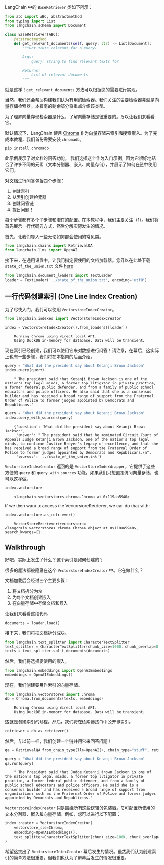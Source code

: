 LangChain 中的 `BaseRetriever` 类如下所示：

```python
from abc import ABC, abstractmethod
from typing import List
from langchain.schema import Document

class BaseRetriever(ABC):
    @abstractmethod
    def get_relevant_documents(self, query: str) -> List[Document]:
        """Get texts relevant for a query.

        Args:
            query: string to find relevant texts for

        Returns:
            List of relevant documents
        """
```

就是这样！`get_relevant_documents` 方法可以根据您的需要进行实现。

当然，我们还会帮助构建我们认为有用的检索器。我们关注的主要检索器类型是向量存储检索器。本指南的剩余部分将重点介绍该类型。

为了理解向量存储检索器是什么，了解向量存储是很重要的。所以让我们来看看它。

默认情况下，LangChain 使用 [Chroma](../../ecosystem/chroma.md) 作为向量存储来索引和搜索嵌入。为了完成本教程，我们首先需要安装 `chromadb`。

```
pip install chromadb
```

此示例展示了对文档的问答功能。
我们选择这个作为入门示例，因为它很好地结合了许多不同的元素（文本分割器、嵌入、向量存储），并展示了如何在链中使用它们。

对文档进行问答包括四个步骤：

1. 创建索引
2. 从索引创建检索器
3. 创建问答链
4. 提出问题！

每个步骤都有多个子步骤和潜在的配置。在本教程中，我们主要关注（1）。我们将首先展示一行代码的方式，然后分解实际发生的情况。

首先，让我们导入一些无论如何都会使用的常见类。


```python
from langchain.chains import RetrievalQA
from langchain.llms import OpenAI
```

接下来，在通用设置中，让我们指定要使用的文档加载器。您可以在此处下载 `state_of_the_union.txt` 文件 [here](https://github.com/hwchase17/langchain/blob/master/docs/modules/state_of_the_union.txt)


```python
from langchain.document_loaders import TextLoader
loader = TextLoader('../state_of_the_union.txt', encoding='utf8')
```

## 一行代码创建索引 (One Line Index Creation)

为了尽快入门，我们可以使用 `VectorstoreIndexCreator`。


```python
from langchain.indexes import VectorstoreIndexCreator
```


```python
index = VectorstoreIndexCreator().from_loaders([loader])
```

<CodeOutputBlock lang="python">

```
    Running Chroma using direct local API.
    Using DuckDB in-memory for database. Data will be transient.
```

</CodeOutputBlock>

现在索引已经创建，我们可以使用它来对数据进行问答！请注意，在幕后，这实际上也有一些步骤，我们将在本指南的后面介绍。


```python
query = "What did the president say about Ketanji Brown Jackson"
index.query(query)
```

<CodeOutputBlock lang="python">

```
    " The president said that Ketanji Brown Jackson is one of the nation's top legal minds, a former top litigator in private practice, a former federal public defender, and from a family of public school educators and police officers. He also said that she is a consensus builder and has received a broad range of support from the Fraternal Order of Police to former judges appointed by Democrats and Republicans."
```

</CodeOutputBlock>


```python
query = "What did the president say about Ketanji Brown Jackson"
index.query_with_sources(query)
```

<CodeOutputBlock lang="python">

```
    {'question': 'What did the president say about Ketanji Brown Jackson',
     'answer': " The president said that he nominated Circuit Court of Appeals Judge Ketanji Brown Jackson, one of the nation's top legal minds, to continue Justice Breyer's legacy of excellence, and that she has received a broad range of support from the Fraternal Order of Police to former judges appointed by Democrats and Republicans.\n",
     'sources': '../state_of_the_union.txt'}
```

</CodeOutputBlock>

`VectorstoreIndexCreator` 返回的是 `VectorStoreIndexWrapper`，它提供了这些方便的 `query` 和 `query_with_sources` 功能。如果我们只想直接访问向量存储，也可以这样做。


```python
index.vectorstore
```

<CodeOutputBlock lang="python">

```
    <langchain.vectorstores.chroma.Chroma at 0x119aa5940>
```

</CodeOutputBlock>

If we then want to access the VectorstoreRetriever, we can do that with:


```python
index.vectorstore.as_retriever()
```

<CodeOutputBlock lang="python">

```
    VectorStoreRetriever(vectorstore=<langchain.vectorstores.chroma.Chroma object at 0x119aa5940>, search_kwargs={})
```

</CodeOutputBlock>

## Walkthrough

好吧，实际上发生了什么？这个索引是如何创建的？

很多的魔法都被隐藏在这个 `VectorstoreIndexCreator` 中。它在做什么？

文档加载后会经过三个主要步骤：

1. 将文档拆分为块
2. 为每个文档创建嵌入
3. 在向量存储中存储文档和嵌入

让我们来看看这段代码


```python
documents = loader.load()
```

接下来，我们将把文档拆分成块。


```python
from langchain.text_splitter import CharacterTextSplitter
text_splitter = CharacterTextSplitter(chunk_size=1000, chunk_overlap=0)
texts = text_splitter.split_documents(documents)
```

然后，我们将选择要使用的嵌入。


```python
from langchain.embeddings import OpenAIEmbeddings
embeddings = OpenAIEmbeddings()
```

现在，我们创建要用作索引的向量存储。


```python
from langchain.vectorstores import Chroma
db = Chroma.from_documents(texts, embeddings)
```

<CodeOutputBlock lang="python">

```
    Running Chroma using direct local API.
    Using DuckDB in-memory for database. Data will be transient.
```

</CodeOutputBlock>

这就是创建索引的过程。然后，我们将在检索器接口中公开该索引。


```python
retriever = db.as_retriever()
```

然后，与以前一样，我们创建一个链并用它来回答问题！


```python
qa = RetrievalQA.from_chain_type(llm=OpenAI(), chain_type="stuff", retriever=retriever)
```


```python
query = "What did the president say about Ketanji Brown Jackson"
qa.run(query)
```

<CodeOutputBlock lang="python">

```
    " The President said that Judge Ketanji Brown Jackson is one of the nation's top legal minds, a former top litigator in private practice, a former federal public defender, and from a family of public school educators and police officers. He said she is a consensus builder and has received a broad range of support from organizations such as the Fraternal Order of Police and former judges appointed by Democrats and Republicans."
```

</CodeOutputBlock>

`VectorstoreIndexCreator` 只是围绕所有这些逻辑的包装器。它可配置所使用的文本分割器、嵌入和向量存储。例如，您可以进行以下配置：


```python
index_creator = VectorstoreIndexCreator(
    vectorstore_cls=Chroma,
    embedding=OpenAIEmbeddings(),
    text_splitter=CharacterTextSplitter(chunk_size=1000, chunk_overlap=0)
)
```

希望这突出了 `VectorstoreIndexCreator` 幕后发生的情况。虽然我们认为创建索引的简单方法很重要，但我们也认为了解幕后发生的情况很重要。
